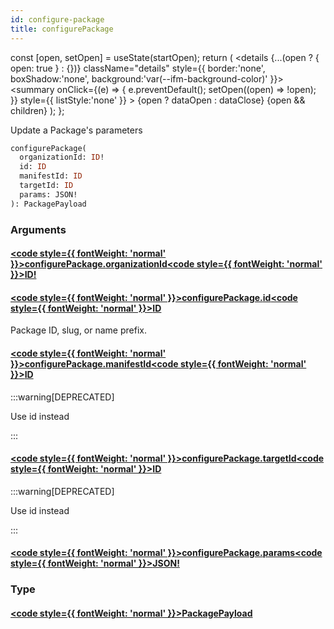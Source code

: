 ```yaml
---
id: configure-package
title: configurePackage
---
```









  const [open, setOpen] = useState(startOpen);
  return (
    <details {...(open ? { open: true } : {})} className="details" style={{ border:'none', boxShadow:'none', background:'var(--ifm-background-color)' }}>
      <summary
        onClick={(e) => {
          e.preventDefault();
          setOpen((open) => !open);
        }}
        style={{ listStyle:'none' }}
      >
      {open ? dataOpen : dataClose}
      </summary>
      {open && children}
    </details>
  );
};








Update a Package's parameters


```graphql
configurePackage(
  organizationId: ID!
  id: ID
  manifestId: ID
  targetId: ID
  params: JSON!
): PackagePayload
```




### Arguments

#### [<code style={{ fontWeight: 'normal' }}>configurePackage.<b>organizationId</b></code>](#)<Bullet />[<code style={{ fontWeight: 'normal' }}><b>ID!</b></code>](/swapi/types/scalars/id.mdx) <Badge class="badge badge--secondary badge--non_null" text="non-null"/> <Badge class="badge badge--secondary " text="scalar"/> 



#### [<code style={{ fontWeight: 'normal' }}>configurePackage.<b>id</b></code>](#)<Bullet />[<code style={{ fontWeight: 'normal' }}><b>ID</b></code>](/swapi/types/scalars/id.mdx) <Badge class="badge badge--secondary " text="scalar"/> 
Package ID, slug, or name prefix.


#### [<code style={{ fontWeight: 'normal' }}>configurePackage.<b>manifestId</b></code>](#)<Bullet />[<code style={{ fontWeight: 'normal' }}><b>ID</b></code>](/swapi/types/scalars/id.mdx) <Badge class="badge badge--secondary badge--deprecated" text="deprecated"/> <Badge class="badge badge--secondary " text="scalar"/> 
:::warning[DEPRECATED]

Use id instead

:::


#### [<code style={{ fontWeight: 'normal' }}>configurePackage.<b>targetId</b></code>](#)<Bullet />[<code style={{ fontWeight: 'normal' }}><b>ID</b></code>](/swapi/types/scalars/id.mdx) <Badge class="badge badge--secondary badge--deprecated" text="deprecated"/> <Badge class="badge badge--secondary " text="scalar"/> 
:::warning[DEPRECATED]

Use id instead

:::


#### [<code style={{ fontWeight: 'normal' }}>configurePackage.<b>params</b></code>](#)<Bullet />[<code style={{ fontWeight: 'normal' }}><b>JSON!</b></code>](/swapi/types/scalars/json.mdx) <Badge class="badge badge--secondary badge--non_null" text="non-null"/> <Badge class="badge badge--secondary " text="scalar"/> 



### Type

#### [<code style={{ fontWeight: 'normal' }}><b>PackagePayload</b></code>](/swapi/types/objects/package-payload.mdx) <Badge class="badge badge--secondary " text="object"/>